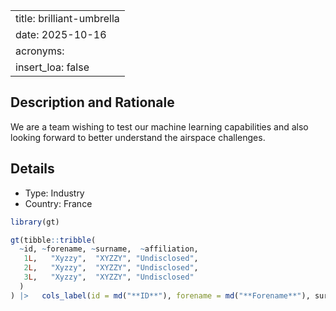 
---
title: brilliant-umbrella
date: 2025-10-16
acronyms:
  insert_loa: false
---

## Description and Rationale

We are a team wishing to test our machine learning capabilities and also looking forward to better understand the airspace challenges.

## Details

* Type: Industry
* Country: France

```r
library(gt)

gt(tibble::tribble(
  ~id, ~forename, ~surname,  ~affiliation,
   1L,   "Xyzzy",  "XYZZY", "Undisclosed",
   2L,   "Xyzzy",  "XYZZY", "Undisclosed",
   3L,   "Xyzzy",  "XYZZY", "Undisclosed"
  )
) |>   cols_label(id = md("**ID**"), forename = md("**Forename**"), surname ~ md("**Surname**"), affiliation ~ md("**Affiliation**"))
```
